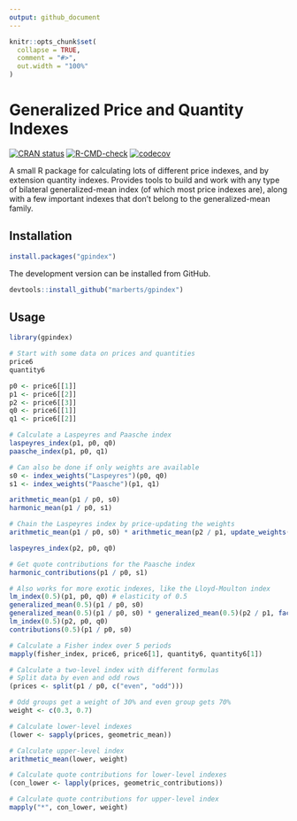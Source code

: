```yaml
---
output: github_document
---
```


<!-- README.md is generated from README.Rmd. Please edit that file. -->

```r
knitr::opts_chunk$set(
  collapse = TRUE,
  comment = "#>",
  out.width = "100%"
)
```

# Generalized Price and Quantity Indexes

<!-- Badges -->
[![CRAN status](https://www.r-pkg.org/badges/version/gpindex)](https://cran.r-project.org/package=gpindex)
[![R-CMD-check](https://github.com/marberts/gpindex/workflows/R-CMD-check/badge.svg)](https://github.com/marberts/gpindex/actions)
[![codecov](https://codecov.io/gh/marberts/gpindex/branch/master/graph/badge.svg?token=lHDHsGHsLd)](https://app.codecov.io/gh/marberts/gpindex)

A small R package for calculating lots of different price indexes, and by extension quantity indexes. Provides tools to build and work with any type of bilateral generalized-mean index (of which most price indexes are), along with a few important indexes that don't belong to the generalized-mean family. 

## Installation

```r
install.packages("gpindex")
```

The development version can be installed from GitHub.

```r
devtools::install_github("marberts/gpindex")
```

## Usage

```r
library(gpindex)

# Start with some data on prices and quantities
price6
quantity6

p0 <- price6[[1]]
p1 <- price6[[2]]
p2 <- price6[[3]]
q0 <- price6[[1]]
q1 <- price6[[2]]

# Calculate a Laspeyres and Paasche index
laspeyres_index(p1, p0, q0)
paasche_index(p1, p0, q1)

# Can also be done if only weights are available
s0 <- index_weights("Laspeyres")(p0, q0)
s1 <- index_weights("Paasche")(p1, q1)

arithmetic_mean(p1 / p0, s0)
harmonic_mean(p1 / p0, s1)

# Chain the Laspeyres index by price-updating the weights
arithmetic_mean(p1 / p0, s0) * arithmetic_mean(p2 / p1, update_weights(p1 / p0, s0))

laspeyres_index(p2, p0, q0)

# Get quote contributions for the Paasche index
harmonic_contributions(p1 / p0, s1)

# Also works for more exotic indexes, like the Lloyd-Moulton index
lm_index(0.5)(p1, p0, q0) # elasticity of 0.5
generalized_mean(0.5)(p1 / p0, s0)
generalized_mean(0.5)(p1 / p0, s0) * generalized_mean(0.5)(p2 / p1, factor_weights(0.5)(p1 / p0, s0))
lm_index(0.5)(p2, p0, q0)
contributions(0.5)(p1 / p0, s0)

# Calculate a Fisher index over 5 periods
mapply(fisher_index, price6, price6[1], quantity6, quantity6[1])

# Calculate a two-level index with different formulas
# Split data by even and odd rows
(prices <- split(p1 / p0, c("even", "odd")))

# Odd groups get a weight of 30% and even group gets 70%
weight <- c(0.3, 0.7)

# Calculate lower-level indexes
(lower <- sapply(prices, geometric_mean))

# Calculate upper-level index
arithmetic_mean(lower, weight)

# Calculate quote contributions for lower-level indexes
(con_lower <- lapply(prices, geometric_contributions))

# Calculate quote contributions for upper-level index
mapply("*", con_lower, weight)
```
